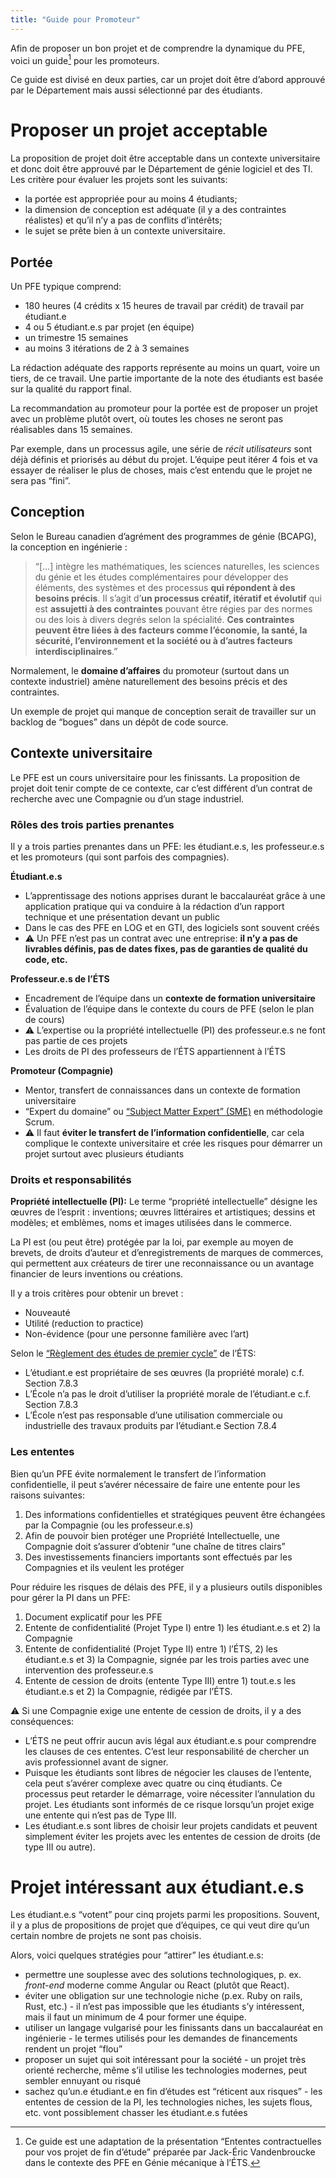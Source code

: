 ```yaml
---
title: "Guide pour Promoteur"
---
```


Afin de proposer un bon projet et de comprendre la dynamique du PFE, voici un guide[^1] pour les promoteurs.

[^1]: Ce guide est une adaptation de la présentation "Ententes contractuelles pour vos projet de fin d'étude" préparée par Jack-Éric Vandenbroucke dans le contexte des PFE en Génie mécanique à l'ÉTS.

Ce guide est divisé en deux parties, car un projet doit être d'abord approuvé par le Département mais aussi sélectionné par des étudiants.

# Proposer un projet acceptable

La proposition de projet doit être acceptable dans un contexte universitaire et donc doit être approuvé par le Département de génie logiciel et des TI. Les critère pour évaluer les projets sont les suivants:

- la portée est appropriée pour au moins 4 étudiants; 
- la dimension de conception est adéquate (il y a des contraintes réalistes) et qu'il n'y a pas de conflits d'intérêts;
- le sujet se prête bien à un contexte universitaire.

## Portée

Un PFE typique comprend:

- 180 heures (4 crédits x 15 heures de travail par crédit) de travail par étudiant.e
- 4 ou 5 étudiant.e.s par projet (en équipe)
- un trimestre 15 semaines
- au moins 3 itérations de 2 à 3 semaines

La rédaction adéquate des rapports représente au moins un quart, voire un tiers, de ce travail. Une partie importante de la note des étudiants est basée sur la qualité du rapport final.

La recommandation au promoteur pour la portée est de proposer un projet avec un problème plutôt overt, où toutes les choses ne seront pas réalisables dans 15 semaines. 

Par exemple, dans un processus agile, une série de *récit utilisateurs* sont déjà définis et priorisés au début du projet. L'équipe peut itérer 4 fois et va essayer de réaliser le plus de choses, mais c'est entendu que le projet ne sera pas "fini".

## Conception

Selon le Bureau canadien d'agrément des programmes de génie (BCAPG), la conception en ingénierie :

> "[...] intègre les mathématiques, les sciences naturelles, les sciences du génie et les études complémentaires pour développer des éléments, des systèmes et des processus **qui répondent à des besoins précis**. Il s'agit d'**un processus créatif, itératif et évolutif** qui est **assujetti à des contraintes** pouvant être régies par des normes ou des lois à divers degrés selon la spécialité. **Ces contraintes peuvent être liées à des facteurs comme l'économie, la santé, la sécurité, l'environnement et la société ou à d'autres facteurs interdisciplinaires**." 

Normalement, le **domaine d'affaires** du promoteur (surtout dans un contexte industriel) amène naturellement des besoins précis et des contraintes. 

Un exemple de projet qui manque de conception serait de travailler sur un backlog de "bogues" dans un dépôt de code source.

## Contexte universitaire

Le PFE est un cours universitaire pour les finissants. La proposition de projet doit tenir compte de ce contexte, car c'est différent d'un contrat de recherche avec une Compagnie ou d'un stage industriel.

### Rôles des trois parties prenantes

Il y a trois parties prenantes dans un PFE: les étudiant.e.s, les professeur.e.s et les promoteurs (qui sont parfois des compagnies).

**Étudiant.e.s**

- L'apprentissage des notions apprises durant le baccalauréat grâce à une application pratique qui va conduire à la rédaction d'un rapport technique et une présentation devant un public
- Dans le cas des PFE en LOG et en GTI, des logiciels sont souvent créés
- ⚠ Un PFE n'est pas un contrat avec une entreprise: **il n'y a pas de livrables définis, pas de dates fixes, pas de garanties de qualité du code, etc.**

**Professeur.e.s de l'ÉTS**

- Encadrement de l'équipe dans un **contexte de formation universitaire**
- Évaluation de l'équipe dans le contexte du cours de PFE (selon le plan de cours)
- ⚠ L'expertise ou la propriété intellectuelle (PI) des professeur.e.s ne font pas partie de ces projets
- Les droits de PI des professeurs de l'ÉTS appartiennent à l'ÉTS

**Promoteur (Compagnie)**

- Mentor, transfert de connaissances dans un contexte de formation universitaire
- "Expert du domaine" ou ["Subject Matter Expert" (SME)](https://scrumdictionary.com/term/subject-matter-expert-sme/) en méthodologie Scrum.
- ⚠ Il faut **éviter le transfert de l'information confidentielle**, car cela complique le contexte universitaire et crée les risques pour démarrer un projet surtout avec plusieurs étudiants

### Droits et responsabilités

**Propriété intellectuelle (PI):** Le terme "propriété intellectuelle" désigne les œuvres de l'esprit : inventions; œuvres littéraires et artistiques; dessins et modèles; et emblèmes, noms et images utilisées dans le commerce.

La PI est (ou peut être) protégée par la loi, par exemple au moyen de brevets, de droits d'auteur et d'enregistrements de marques de commerces, qui permettent aux créateurs de tirer une reconnaissance ou un avantage financier de leurs inventions ou créations. 

::: {.callout-tip appearance="simple"}
Il y a trois critères pour obtenir un brevet :

- Nouveauté
- Utilité (reduction to practice)
- Non-évidence (pour une personne familière avec l'art)
:::

Selon le ["Règlement des études de premier cycle"](https://www.etsmtl.ca/docs/etudes/premier-cycle/documents/reglements-etudes-1er-cycle) de l'ÉTS:

- L'étudiant.e est propriétaire de ses œuvres (la propriété morale) c.f. Section 7.8.3
- L'École n'a pas le droit d'utiliser la propriété morale de l'étudiant.e c.f. Section 7.8.3
- L'École n'est pas responsable d'une utilisation commerciale ou industrielle des travaux produits par l'étudiant.e  Section 7.8.4

### Les ententes

Bien qu'un PFE évite normalement le transfert de l'information confidentielle, il peut s'avérer nécessaire de faire une entente pour les raisons suivantes:

1. Des informations confidentielles et stratégiques peuvent être échangées par la Compagnie (ou les professeur.e.s)
1. Afin de pouvoir bien protéger une Propriété Intellectuelle, une Compagnie doit s'assurer d'obtenir "une chaîne de titres clairs"
1. Des investissements financiers importants sont effectués par les Compagnies et ils veulent les protéger

Pour réduire les risques de délais des PFE, il y a plusieurs outils disponibles pour gérer la PI dans un PFE:

1. Document explicatif pour les PFE
2. Entente de confidentialité (Projet Type I) entre 1)\ les étudiant.e.s et 2)\ la Compagnie
3. Entente de confidentialité (Projet Type II) entre 1)\ l'ÉTS, 2)\ les étudiant.e.s et 3)\ la Compagnie, signée par les trois parties avec une intervention des professeur.e.s
4. Entente de cession de droits (entente Type III) entre 1)\ tout.e.s les étudiant.e.s et 2)\ la Compagnie, rédigée par l'ÉTS.

⚠ Si une Compagnie exige une entente de cession de droits, il y a des conséquences:

- L'ÉTS ne peut offrir aucun avis légal aux étudiant.e.s pour comprendre les clauses de ces ententes. C'est leur responsabilité de chercher un avis professionnel avant de signer. 
- Puisque les étudiants sont libres de négocier les clauses de l'entente, cela peut s'avérer complexe avec quatre ou cinq étudiants. Ce processus peut retarder le démarrage, voire nécessiter l'annulation du projet. Les étudiants sont informés de ce risque lorsqu'un projet exige une entente qui n'est pas de Type III.
- Les étudiant.e.s sont libres de choisir leur projets candidats et peuvent simplement éviter les projets avec les ententes de cession de droits (de type III ou autre).

# Projet intéressant aux étudiant.e.s

Les étudiant.e.s "votent" pour cinq projets parmi les propositions. Souvent, il y a plus de propositions de projet que d'équipes, ce qui veut dire qu'un certain nombre de projets ne sont pas choisis.

Alors, voici quelques stratégies pour "attirer" les étudiant.e.s:

- permettre une souplesse avec des solutions technologiques, p. ex. *front-end* moderne comme Angular ou React (plutôt que React).
- éviter une obligation sur une technologie niche (p.ex. Ruby on rails, Rust, etc.) - il n'est pas impossible que les étudiants s'y intéressent, mais il faut un minimum de 4 pour former une équipe.
- utiliser un langage vulgarisé pour les finissants dans un baccalauréat en ingénierie - le termes utilisés pour les demandes de financements rendent un projet "flou"
- proposer un sujet qui soit intéressant pour la société - un projet très orienté recherche, même s'il utilise les technologies modernes, peut sembler ennuyant ou risqué
- sachez qu'un.e étudiant.e en fin d'études est "réticent aux risques" - les ententes de cession de la PI, les technologies niches, les sujets flous, etc. vont possiblement chasser les étudiant.e.s futées